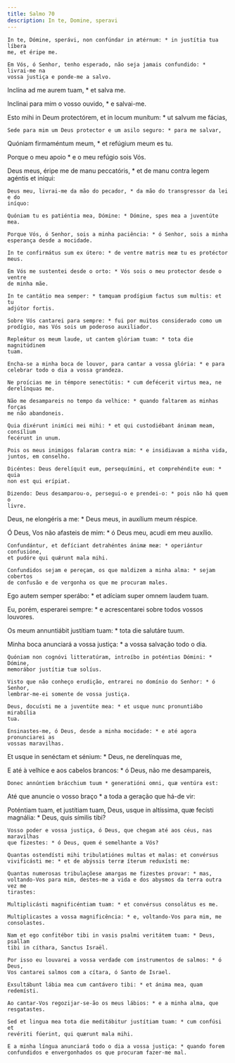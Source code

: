 ```yaml
---
title: Salmo 70
description: In te, Domine, speravi
---
```


<div class="side-by-side not-content">

    In te, Dómine, sperávi, non confúndar in ætérnum: * in justítia tua líbera
    me, et éripe me.

    Em Vós, ó Senhor, tenho esperado, não seja jamais confundido: * livrai-me na
    vossa justiça e ponde-me a salvo.
  </span>

Inclína ad me aurem tuam, * et salva me.

Inclinai para mim o vosso ouvido, * e salvai-me.

  <span>
    Esto mihi in Deum protectórem, et in locum munítum: * ut salvum me fácias,

    Sede para mim um Deus protector e um asilo seguro: * para me salvar,
  </span>

Quóniam firmaméntum meum, * et refúgium meum es tu.

Porque o meu apoio * e o meu refúgio sois Vós.

  <span>
    Deus meus, éripe me de manu peccatóris, * et de manu contra legem agéntis et
    iníqui:

    Deus meu, livrai-me da mão do pecador, * da mão do transgressor da lei e do
    iníquo:

    Quóniam tu es patiéntia mea, Dómine: * Dómine, spes mea a juventúte mea.

    Porque Vós, ó Senhor, sois a minha paciência: * ó Senhor, sois a minha
    esperança desde a mocidade.

    In te confirmátus sum ex útero: * de ventre matris meæ tu es protéctor meus.

    Em Vós me sustentei desde o orto: * Vós sois o meu protector desde o ventre
    de minha mãe.

    In te cantátio mea semper: * tamquam prodígium factus sum multis: et tu
    adjútor fortis.

    Sobre Vós cantarei para sempre: * fui por muitos considerado como um
    prodígio, mas Vós sois um poderoso auxiliador.

    Repleátur os meum laude, ut cantem glóriam tuam: * tota die magnitúdinem
    tuam.

    Encha-se a minha boca de louvor, para cantar a vossa glória: * e para
    celebrar todo o dia a vossa grandeza.

    Ne proícias me in témpore senectútis: * cum defécerit virtus mea, ne
    derelínquas me.

    Não me desampareis no tempo da velhice: * quando faltarem as minhas forças
    me não abandoneis.

    Quia dixérunt inimíci mei mihi: * et qui custodiébant ánimam meam, consílium
    fecérunt in unum.

    Pois os meus inimigos falaram contra mim: * e insidiavam a minha vida,
    juntos, em conselho.

    Dicéntes: Deus derelíquit eum, persequímini, et comprehéndite eum: * quia
    non est qui erípiat.

    Dizendo: Deus desamparou-o, persegui-o e prendei-o: * pois não há quem o
    livre.
  </span>

Deus, ne elongéris a me: * Deus meus, in auxílium meum réspice.

  <span>
    Ó Deus, Vos não afasteis de mim: * ó Deus meu, acudi em meu auxílio.

    Confundántur, et defíciant detrahéntes ánimæ meæ: * operiántur confusióne,
    et pudóre qui quǽrunt mala mihi.

    Confundidos sejam e pereçam, os que maldizem a minha alma: * sejam cobertos
    de confusão e de vergonha os que me procuram males.
  </span>

Ego autem semper sperábo: * et adíciam super omnem laudem tuam.

  <span>
    Eu, porém, esperarei sempre: * e acrescentarei sobre todos vossos louvores.
  </span>

Os meum annuntiábit justítiam tuam: * tota die salutáre tuum.

  <span>
    Minha boca anunciará a vossa justiça: * a vossa salvação todo o dia.

    Quóniam non cognóvi litteratúram, introíbo in poténtias Dómini: * Dómine,
    memorábor justítiæ tuæ solíus.

    Visto que não conheço erudição, entrarei no domínio do Senhor: * ó Senhor,
    lembrar-me-ei somente de vossa justiça.

    Deus, docuísti me a juventúte mea: * et usque nunc pronuntiábo mirabília
    tua.

    Ensinastes-me, ó Deus, desde a minha mocidade: * e até agora pronunciarei as
    vossas maravilhas.
  </span>

Et usque in senéctam et sénium: * Deus, ne derelínquas me,

  <span>
    E até à velhice e aos cabelos brancos: * ó Deus, não me desampareis,

    Donec annúntiem brácchium tuum * generatióni omni, quæ ventúra est:
  </span>

Até que anuncie o vosso braço * a toda a geração que há-de vir:

  <span>
    Poténtiam tuam, et justítiam tuam, Deus, usque in altíssima, quæ fecísti
    magnália: * Deus, quis símilis tibi?

    Vosso poder e vossa justiça, ó Deus, que chegam até aos céus, nas maravilhas
    que fizestes: * ó Deus, quem é semelhante a Vós?

    Quantas ostendísti mihi tribulatiónes multas et malas: et convérsus
    vivificásti me: * et de abýssis terræ íterum reduxísti me:

    Quantas numerosas tribulaçõese amargas me fizestes provar: * mas,
    voltando-Vos para mim, destes-me a vida e dos abysmos da terra outra vez me
    tirastes:

    Multiplicásti magnificéntiam tuam: * et convérsus consolátus es me.

    Multiplicastes a vossa magnificência: * e, voltando-Vos para mim, me
    consolastes.

    Nam et ego confitébor tibi in vasis psalmi veritátem tuam: * Deus, psallam
    tibi in cíthara, Sanctus Israël.

    Por isso eu louvarei a vossa verdade com instrumentos de salmos: * ó Deus,
    Vos cantarei salmos com a cítara, ó Santo de Israel.

    Exsultábunt lábia mea cum cantávero tibi: * et ánima mea, quam redemísti.

    Ao cantar-Vos regozijar-se-ão os meus lábios: * e a minha alma, que
    resgatastes.

    Sed et lingua mea tota die meditábitur justítiam tuam: * cum confúsi et
    revériti fúerint, qui quærunt mala mihi.

    E a minha língua anunciará todo o dia a vossa justiça: * quando forem
    confundidos e envergonhados os que procuram fazer-me mal.

</div>
